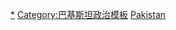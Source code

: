 {{Navbox
|name  = 巴基斯坦总理
|title = [[巴基斯坦总理]]
|bodyclass = hlist
|image = [[File:Flag of the Prime Minister of Pakistan.svg|70px|border|巴基斯坦總理旗]]

|list1 = [[利雅卡特·阿里·汗]]{{to}}[[卡瓦贾·纳兹穆丁]]{{to}}[[穆罕默德·阿里·博格拉]]{{to}}[[乔杜里·穆罕默德·阿里]]{{to}}[[侯赛因·沙希德·苏拉瓦底]]{{to}}[[易卜拉欣·伊斯迈尔·琼德里加]]{{to}}[[费罗兹·汗·农]]{{to}}''1958–71年不设总理''{{to}}[[努鲁勒·阿明]]{{to}}''1971–73年不设总理''{{to}}[[佐勒菲卡尔·阿里·布托]]{{to}}''1977–85年不设总理''{{to}}[[穆罕默德·汗·居内久]]{{to}}''1988年5–12月不设总理'' {{to}}[[贝娜齐尔·布托]]{{to}}[[吴拉姆·穆斯塔法·贾托伊]]{{to}}[[納瓦茲·謝里夫]]{{to}}''[[巴拉赫·谢尔·马扎里]] {{small|(代)}}''{{to}}[[納瓦茲·謝里夫]]{{to}}''[[莫因·库雷希]] {{small|(代)}}''{{to}}[[贝娜齐尔·布托]]{{to}}''[[马利克·米拉吉·哈立德]] {{small|(代)}}''{{to}}[[納瓦茲·謝里夫]]{{to}}''1999–2002年不设总理''{{to}}[[扎法魯拉·汗·賈邁利]]{{to}}[[乔杜里·舒贾特·侯赛因]]{{to}}[[肖卡特·阿齐兹]]{{to}}''[[穆罕默德·米安·苏姆罗]] {{small|(代)}}''{{to}}[[优素福·拉扎·吉拉尼]]{{to}}[[拉贾·佩尔韦兹·阿什拉夫]]{{to}}''[[米尔·哈扎尔·汗·科索]] {{small|(代)}}''{{to}}[[納瓦茲·謝里夫]]{{to}}[[沙希德·哈坎·阿巴西]]{{to}}''[[纳赛尔·穆尔克]] {{small|(代)}}''{{to}}[[伊姆蘭·汗]]{{to}}[[夏巴茲·謝里夫]]
}}<noinclude>

{{collapsible option}}

[[Category:巴基斯坦總理|*]]
[[Category:巴基斯坦政治模板]]
[[Category:亚洲政府首脑导航模板|Pakistan]]
</noinclude>